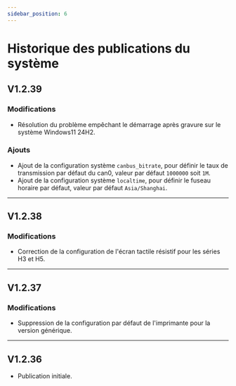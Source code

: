 ```yaml
---
sidebar_position: 6
---
```


# Historique des publications du système

## V1.2.39

### Modifications

- Résolution du problème empêchant le démarrage après gravure sur le système Windows11 24H2.

### Ajouts

- Ajout de la configuration système `canbus_bitrate`, pour définir le taux de transmission par défaut du can0, valeur par défaut `1000000` soit `1M`.
- Ajout de la configuration système `localtime`, pour définir le fuseau horaire par défaut, valeur par défaut `Asia/Shanghai`.

----

## V1.2.38

### Modifications

- Correction de la configuration de l'écran tactile résistif pour les séries H3 et H5.

----

## V1.2.37

### Modifications

- Suppression de la configuration par défaut de l'imprimante pour la version générique.

----

## V1.2.36

- Publication initiale.
